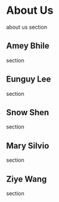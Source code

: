 # About Us

about us section

## Amey Bhile

section

## Eunguy Lee

section

## Snow Shen

section

## Mary Silvio

section

## Ziye Wang

section
